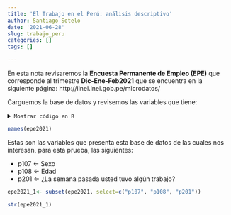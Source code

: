 ```yaml
---
title: 'El Trabajo en el Perú: análisis descriptivo'
author: Santiago Sotelo
date: '2021-06-28'
slug: trabajo_peru
categories: []
tags: []

---
```


En esta nota revisaremos la **Encuesta Permanente de Empleo (EPE)** que corresponde al trimestre **Dic-Ene-Feb2021** que se encuentra en la siguiente página: http://iinei.inei.gob.pe/microdatos/

Carguemos la base de datos y revisemos las variables que tiene:

<details><summary>`Mostrar código en R`</summary>

```r
library(tidyverse)
library(rio)

epe2021 <- import("C:/Users/Lenovo/Documents/Biblioteca/Tesis/EPE 2021_ Encuesta Permanente de Empleo/Trim Dic-Ene-Feb21.sav")
names(epe2021)

```

</details>

```r
names(epe2021)
```

Estas son las variables que presenta esta base de datos de las cuales nos interesan, para esta prueba, las siguientes:

 - p107 <- Sexo
 - p108 <- Edad
 - p201 <- ¿La semana pasada usted tuvo algún trabajo?

```r
epe2021_1<- subset(epe2021, select=c("p107", "p108", "p201"))

str(epe2021_1)
```









